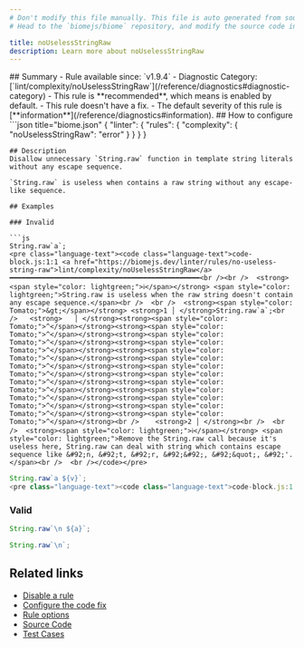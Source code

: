 ```yaml
---
# Don't modify this file manually. This file is auto generated from source, and you will lose your changes next time the website is built.
# Head to the `biomejs/biome` repository, and modify the source code in there.

title: noUselessStringRaw
description: Learn more about noUselessStringRaw
---
```


<Tabs>
<TabItem label="JavaScript (and super languages)" icon="seti:javascript">
## Summary
- Rule available since: `v1.9.4`
- Diagnostic Category: [`lint/complexity/noUselessStringRaw`](/reference/diagnostics#diagnostic-category)
- This rule is **recommended**, which means is enabled by default.
- This rule doesn't have a fix.
- The default severity of this rule is [**information**](/reference/diagnostics#information).
## How to configure
```json title="biome.json"
{
	"linter": {
		"rules": {
			"complexity": {
				"noUselessStringRaw": "error"
			}
		}
	}
}

```
## Description
Disallow unnecessary `String.raw` function in template string literals without any escape sequence.

`String.raw` is useless when contains a raw string without any escape-like sequence.

## Examples

### Invalid

```js
String.raw`a`;
<pre class="language-text"><code class="language-text">code-block.js:1:1 <a href="https://biomejs.dev/linter/rules/no-useless-string-raw">lint/complexity/noUselessStringRaw</a> ━━━━━━━━━━━━━━━━━━━━━━━━━━━━━━━━━━━━━━━━━━━━━━━<br /><br />  <strong><span style="color: lightgreen;">ℹ</span></strong> <span style="color: lightgreen;">String.raw is useless when the raw string doesn't contain any escape sequence.</span><br />  <br />  <strong><span style="color: Tomato;">&gt;</span></strong> <strong>1 │ </strong>String.raw`a`;<br />   <strong>   │ </strong><strong><span style="color: Tomato;">^</span></strong><strong><span style="color: Tomato;">^</span></strong><strong><span style="color: Tomato;">^</span></strong><strong><span style="color: Tomato;">^</span></strong><strong><span style="color: Tomato;">^</span></strong><strong><span style="color: Tomato;">^</span></strong><strong><span style="color: Tomato;">^</span></strong><strong><span style="color: Tomato;">^</span></strong><strong><span style="color: Tomato;">^</span></strong><strong><span style="color: Tomato;">^</span></strong><strong><span style="color: Tomato;">^</span></strong><strong><span style="color: Tomato;">^</span></strong><strong><span style="color: Tomato;">^</span></strong><br />    <strong>2 │ </strong><br />  <br />  <strong><span style="color: lightgreen;">ℹ</span></strong> <span style="color: lightgreen;">Remove the String.raw call because it's useless here, String.raw can deal with string which contains escape sequence like &#92;n, &#92;t, &#92;r, &#92;&#92;, &#92;&quot;, &#92;'.</span><br />  <br /></code></pre>

```

```js
String.raw`a ${v}`;
<pre class="language-text"><code class="language-text">code-block.js:1:1 <a href="https://biomejs.dev/linter/rules/no-useless-string-raw">lint/complexity/noUselessStringRaw</a> ━━━━━━━━━━━━━━━━━━━━━━━━━━━━━━━━━━━━━━━━━━━━━━━<br /><br />  <strong><span style="color: lightgreen;">ℹ</span></strong> <span style="color: lightgreen;">String.raw is useless when the raw string doesn't contain any escape sequence.</span><br />  <br />  <strong><span style="color: Tomato;">&gt;</span></strong> <strong>1 │ </strong>String.raw`a $&#123;v&#125;`;<br />   <strong>   │ </strong><strong><span style="color: Tomato;">^</span></strong><strong><span style="color: Tomato;">^</span></strong><strong><span style="color: Tomato;">^</span></strong><strong><span style="color: Tomato;">^</span></strong><strong><span style="color: Tomato;">^</span></strong><strong><span style="color: Tomato;">^</span></strong><strong><span style="color: Tomato;">^</span></strong><strong><span style="color: Tomato;">^</span></strong><strong><span style="color: Tomato;">^</span></strong><strong><span style="color: Tomato;">^</span></strong><strong><span style="color: Tomato;">^</span></strong><strong><span style="color: Tomato;">^</span></strong><strong><span style="color: Tomato;">^</span></strong><strong><span style="color: Tomato;">^</span></strong><strong><span style="color: Tomato;">^</span></strong><strong><span style="color: Tomato;">^</span></strong><strong><span style="color: Tomato;">^</span></strong><strong><span style="color: Tomato;">^</span></strong><br />    <strong>2 │ </strong><br />  <br />  <strong><span style="color: lightgreen;">ℹ</span></strong> <span style="color: lightgreen;">Remove the String.raw call because it's useless here, String.raw can deal with string which contains escape sequence like &#92;n, &#92;t, &#92;r, &#92;&#92;, &#92;&quot;, &#92;'.</span><br />  <br /></code></pre>

```

### Valid

```js
String.raw`\n ${a}`;
```

```js
String.raw`\n`;
```

## Related links

- [Disable a rule](/linter/#disable-a-rule)
- [Configure the code fix](/linter#configure-the-code-fix)
- [Rule options](/linter/#rule-options)
- [Source Code](https://github.com/biomejs/biome/blob/main/crates/biome_js_analyze/src/lint/complexity/no_useless_string_raw.rs)
- [Test Cases](https://github.com/biomejs/biome/blob/main/crates/biome_js_analyze/tests/specs/complexity/noUselessStringRaw)

</TabItem>
</Tabs>

